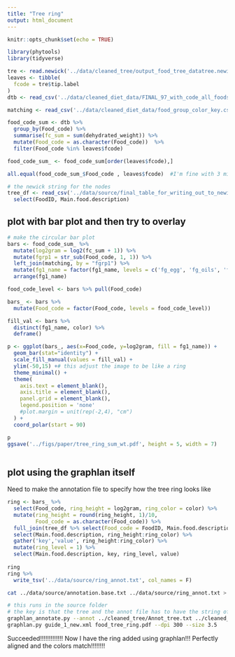 ```yaml
---
title: "Tree ring"
output: html_document
---
```


```r
knitr::opts_chunk$set(echo = TRUE)
```

```r
library(phytools)
library(tidyverse)
```

```r
tre <- read.newick('../data/cleaned_tree/output_food_tree_datatree.newick')
leaves <- tibble(
  fcode = tre$tip.label
)
dtb <- read_csv('../data/cleaned_diet_data/FINAL_97_with_code_all_foods_drt_with_EN_finalized.csv')

matching <- read_csv('../data/cleaned_diet_data/food_group_color_key.csv', col_types = 'ccc')

food_code_sum <- dtb %>% 
  group_by(Food_code) %>% 
  summarise(fc_sum = sum(dehydrated_weight)) %>% 
  mutate(Food_code = as.character(Food_code))  %>% 
  filter(Food_code %in% leaves$fcode)

food_code_sum_ <- food_code_sum[order(leaves$fcode),]

all.equal(food_code_sum_$Food_code , leaves$fcode)  #I'm fine with 3 mismatches. they are very close anyway
```

```r
# the newick string for the nodes
tree_df <- read_csv('../data/source/final_table_for_writing_out_to_newick.csv', col_types = cols(.default = col_character())) %>% 
  select(FoodID, Main.food.description)
```


## plot with bar plot and then try to overlay

```r
# make the circular bar plot
bars <- food_code_sum_ %>% 
  mutate(log2gram = log2(fc_sum + 1)) %>% 
  mutate(fgrp1 = str_sub(Food_code, 1, 1)) %>% 
  left_join(matching, by = "fgrp1") %>% 
  mutate(fg1_name = factor(fg1_name, levels = c('fg_egg', 'fg_oils', 'fg_legume', 'fg_fruit', 'fg_sweets', 'fg_milk','fg_meat', 'fg_veggie', 'fg_grain' ))) %>% 
  arrange(fg1_name)

food_code_level <- bars %>% pull(Food_code)

bars_ <- bars %>% 
  mutate(Food_code = factor(Food_code, levels = food_code_level))

fill_val <- bars %>% 
  distinct(fg1_name, color) %>% 
  deframe()
```
```r


p <- ggplot(bars_, aes(x=Food_code, y=log2gram, fill = fg1_name)) +  
  geom_bar(stat="identity") +
  scale_fill_manual(values = fill_val) +
  ylim(-50,15) +# this adjust the image to be like a ring
  theme_minimal() +
  theme(
    axis.text = element_blank(),
    axis.title = element_blank(),
    panel.grid = element_blank(),
    legend.position = 'none'
    #plot.margin = unit(rep(-2,4), "cm")    
  ) +
  coord_polar(start = 90)

p
ggsave('../figs/paper/tree_ring_sum_wt.pdf', height = 5, width = 7)
  
```

## plot using the graphlan itself
 
Need to make the annotation file to specify how the tree ring looks like

```r
ring <- bars_ %>% 
  select(Food_code, ring_height = log2gram, ring_color = color) %>% 
  mutate(ring_height = round(ring_height, 1)/10,
         Food_code = as.character(Food_code)) %>% 
  full_join(tree_df %>% select(Food_code = FoodID, Main.food.description)) %>% 
  select(Main.food.description, ring_height:ring_color) %>% 
  gather('key','value', ring_height:ring_color) %>% 
  mutate(ring_level = 1) %>% 
  select(Main.food.description, key, ring_level, value) 
  
ring
ring %>% 
  write_tsv('../data/source/ring_annot.txt', col_names = F)
```

```bash
cat ../data/source/annotation.base.txt ../data/source/ring_annot.txt > ../data/cleaned_tree/Annot_tree.txt
```

```bash
# this runs in the source folder 
# the key is that the tree and the annot file has to have the string of food name as leaves 
graphlan_annotate.py --annot ../cleaned_tree/Annot_tree.txt ../cleaned_tree/output_food_tree_datatree_name.newick  guide_1_new.xml
graphlan.py guide_1_new.xml food_tree_ring.pdf --dpi 300 --size 3.5 
```

Succeeded!!!!!!!!!!!!! Now I have the ring added using graphlan!!! Perfectly aligned and the colors match!!!!!!!!
